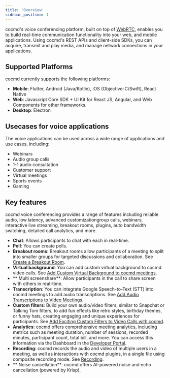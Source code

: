 ```yaml
---
title: 'Overview'
sidebar_position: 1
---
```


cocmd's voice conferencing platform, built on top of [WebRTC](https://cocmd.ai/blog/webrtc/), enables you to build real-time communication functionality into your web, and mobile applications. Using cocmd's REST APIs and client-side SDKs, you can acquire, transmit and play media, and manage network connections in your applications.

## Supported Platforms

cocmd currently supports the following platforms:

- **Mobile**: Flutter, Android (Java/Kotlin), iOS (Objective-C/Swift), React Native
- **Web**: Javascript Core SDK + UI Kit for React JS, Angular, and Web Components for other frameworks.
- **Desktop**: Electron

## Usecases for voice applications

The voice applications can be used across a wide range of applications and use cases, including:

- Webinars
- Audio group calls
- 1-1 audio consultation
- Customer support
- Virtual meetings
- Sports events
- Gaming

## Key features

cocmd voice conferencing provides a range of features including reliable audio, low latency, advanced customizationgroup calls, webinars, interactive live streaming, breakout rooms, plugins, auto bandwidth switching, detailed call analytics, and more.

- **Chat**: Allows participants to chat with each in real-time.
- **Poll**: You can create polls.
- **Breakout rooms**: Breakout rooms allow participants of a meeting to split into smaller groups for targeted discussions and collaboration. See [Create a Breakout Room](/guides/capabilities/breakoutroom/create-breakout-rooms).
- **Virtual background**: You can add custom virtual background to cocmd video calls. See [Add Custom Virtual Background to cocmd meetings](/guides/capabilities/customization/add-virtual-background).
- ** Multi screenshare**: Allow participants in the call to share screen with others in real-time.
- **Transcription**: You can integrate Google Speech-to-Text (STT) into cocmd meetings to add audio transcriptions. See [Add Audio Transcriptions to Video Meetings](https://cocmd.ai/blog/audio-transcriptions-video-meeting/).
- **Custom filters**: Build your own audio/video filters, similar to Snapchat or Talking Tom filters, to add fun effects like retro styles, birthday themes, or funny hats, creating engaging and unique experiences for participants. See [Add Exciting Custom Filters to Video Calls with cocmd](https://cocmd.ai/blog/streams-blog/).
- **Analytics**: cocmd offers comprehensive meeting analytics, including metrics such as meeting duration, number of sessions, recorded minutes, participant count, total bill, and more. You can access this information via the Dashboard in the [Developer Portal](https://dev.cocmd.ai/dashboard).
- **Recording**: cocmd records the audio and video of multiple users in a meeting, as well as interactions with cocmd plugins, in a single file using composite recording mode. See [Recording](/guides/capabilities/recording).
- ** Noise cancellation**: cocmd offers AI-powered noise and echo cancellation (powered by Krisp).
